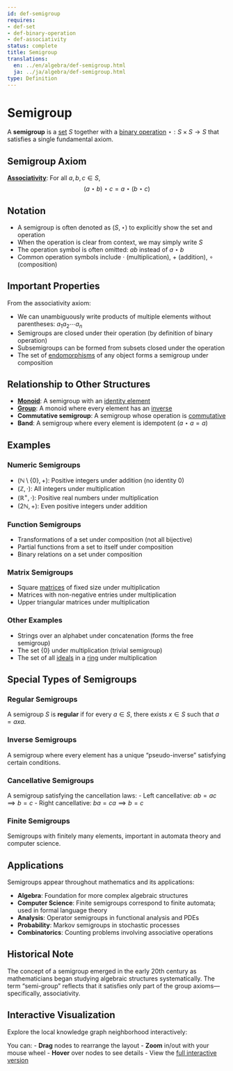 ```yaml
---
id: def-semigroup
requires:
- def-set
- def-binary-operation
- def-associativity
status: complete
title: Semigroup
translations:
  en: ../en/algebra/def-semigroup.html
  ja: ../ja/algebra/def-semigroup.html
type: Definition
---
```


# Semigroup {#def-semigroup}

A **semigroup** is a [set](../logic-set-theory/def-set.qmd) $S$ together with a [binary operation](def-binary-operation.qmd) $\star: S \times S \to S$ that satisfies a single fundamental axiom.

## Semigroup Axiom

**[Associativity](def-associativity.qmd)**: For all $a, b, c \in S$,
$$(a \star b) \star c = a \star (b \star c)$$

## Notation

- A semigroup is often denoted as $(S, \star)$ to explicitly show the set and operation
- When the operation is clear from context, we may simply write $S$
- The operation symbol is often omitted: $ab$ instead of $a \star b$
- Common operation symbols include $\cdot$ (multiplication), $+$ (addition), $\circ$ (composition)

## Important Properties

From the associativity axiom:

- We can unambiguously write products of multiple elements without parentheses: $a_1 a_2 \cdots a_n$
- Semigroups are closed under their operation (by definition of binary operation)
- Subsemigroups can be formed from subsets closed under the operation
- The set of [endomorphisms](def-endomorphism.qmd) of any object forms a semigroup under composition

## Relationship to Other Structures

- **[Monoid](def-monoid.qmd)**: A semigroup with an [identity element](def-identity-element.qmd)
- **[Group](def-group.qmd)**: A monoid where every element has an [inverse](def-inverse-element.qmd)
- **Commutative semigroup**: A semigroup whose operation is [commutative](def-commutativity.qmd)
- **Band**: A semigroup where every element is idempotent ($a \star a = a$)

## Examples

### Numeric Semigroups
- $(\mathbb{N} \setminus \{0\}, +)$: Positive integers under addition (no identity 0)
- $(\mathbb{Z}, \cdot)$: All integers under multiplication
- $(\mathbb{R}^+, \cdot)$: Positive real numbers under multiplication
- $(2\mathbb{N}, +)$: Even positive integers under addition

### Function Semigroups
- Transformations of a set under composition (not all bijective)
- Partial functions from a set to itself under composition
- Binary relations on a set under composition

### Matrix Semigroups
- Square [matrices](def-matrix.qmd) of fixed size under multiplication
- Matrices with non-negative entries under multiplication
- Upper triangular matrices under multiplication

### Other Examples
- Strings over an alphabet under concatenation (forms the free semigroup)
- The set $\{0\}$ under multiplication (trivial semigroup)
- The set of all [ideals](def-ideal.qmd) in a [ring](def-ring.qmd) under multiplication

## Special Types of Semigroups

### Regular Semigroups
A semigroup $S$ is **regular** if for every $a \in S$, there exists $x \in S$ such that $a = axa$.

### Inverse Semigroups
A semigroup where every element has a unique "pseudo-inverse" satisfying certain conditions.

### Cancellative Semigroups
A semigroup satisfying the cancellation laws:
- Left cancellative: $ab = ac \implies b = c$
- Right cancellative: $ba = ca \implies b = c$

### Finite Semigroups
Semigroups with finitely many elements, important in automata theory and computer science.

## Applications

Semigroups appear throughout mathematics and its applications:

- **Algebra**: Foundation for more complex algebraic structures
- **Computer Science**: Finite semigroups correspond to finite automata; used in formal language theory
- **Analysis**: Operator semigroups in functional analysis and PDEs
- **Probability**: Markov semigroups in stochastic processes
- **Combinatorics**: Counting problems involving associative operations

## Historical Note

The concept of a semigroup emerged in the early 20th century as mathematicians began studying algebraic structures systematically. The term "semi-group" reflects that it satisfies only part of the group axioms—specifically, associativity.

## Interactive Visualization

Explore the local knowledge graph neighborhood interactively:

::: {.graph-viz data-id="def-semigroup" data-width="700" data-height="500"}
:::

You can:
- **Drag** nodes to rearrange the layout
- **Zoom** in/out with your mouse wheel
- **Hover** over nodes to see details
- View the [full interactive version](../../output/interactive/en/def-semigroup.html){target="_blank"}
